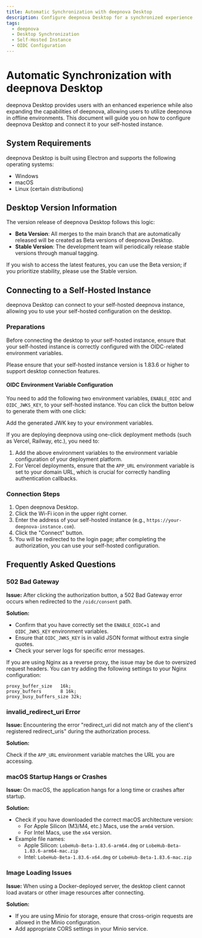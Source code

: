 ```yaml
---
title: Automatic Synchronization with deepnova Desktop
description: Configure deepnova Desktop for a synchronized experience
tags:
  - deepnova
  - Desktop Synchronization
  - Self-Hosted Instance
  - OIDC Configuration
---
```


# Automatic Synchronization with deepnova Desktop

deepnova Desktop provides users with an enhanced experience while also expanding the capabilities of deepnova, allowing users to utilize deepnova in offline environments. This document will guide you on how to configure deepnova Desktop and connect it to your self-hosted instance.

## System Requirements

deepnova Desktop is built using Electron and supports the following operating systems:

- Windows
- macOS
- Linux (certain distributions)

## Desktop Version Information

The version release of deepnova Desktop follows this logic:

- **Beta Version**: All merges to the main branch that are automatically released will be created as Beta versions of deepnova Desktop.
- **Stable Version**: The development team will periodically release stable versions through manual tagging.

If you wish to access the latest features, you can use the Beta version; if you prioritize stability, please use the Stable version.

## Connecting to a Self-Hosted Instance

deepnova Desktop can connect to your self-hosted deepnova instance, allowing you to use your self-hosted configuration on the desktop.

### Preparations

Before connecting the desktop to your self-hosted instance, ensure that your self-hosted instance is correctly configured with the OIDC-related environment variables.

<Callout>
  Please ensure that your self-hosted instance version is 1.83.6 or higher to support desktop
  connection features.
</Callout>

#### OIDC Environment Variable Configuration

You need to add the following two environment variables, `ENABLE_OIDC` and `OIDC_JWKS_KEY`, to your self-hosted instance. You can click the button below to generate them with one click:

<OIDCJWKs />

Add the generated JWK key to your environment variables.

If you are deploying deepnova using one-click deployment methods (such as Vercel, Railway, etc.), you need to:

1. Add the above environment variables to the environment variable configuration of your deployment platform.
2. For Vercel deployments, ensure that the `APP_URL` environment variable is set to your domain URL, which is crucial for correctly handling authentication callbacks.

### Connection Steps

1. Open deepnova Desktop.
2. Click the Wi-Fi icon in the upper right corner.
3. Enter the address of your self-hosted instance (e.g., `https://your-deepnova-instance.com`).
4. Click the "Connect" button.
5. You will be redirected to the login page; after completing the authorization, you can use your self-hosted configuration.

## Frequently Asked Questions

### 502 Bad Gateway

**Issue:** After clicking the authorization button, a 502 Bad Gateway error occurs when redirected to the `/oidc/consent` path.

**Solution:**

- Confirm that you have correctly set the `ENABLE_OIDC=1` and `OIDC_JWKS_KEY` environment variables.
- Ensure that `OIDC_JWKS_KEY` is in valid JSON format without extra single quotes.
- Check your server logs for specific error messages.

If you are using Nginx as a reverse proxy, the issue may be due to oversized request headers. You can try adding the following settings to your Nginx configuration:

```nginx
proxy_buffer_size   16k;
proxy_buffers       8 16k;
proxy_busy_buffers_size 32k;
```

### invalid\_redirect\_uri Error

**Issue:** Encountering the error "redirect\_uri did not match any of the client's registered redirect\_uris" during the authorization process.

**Solution:**

Check if the `APP_URL` environment variable matches the URL you are accessing.

### macOS Startup Hangs or Crashes

**Issue:** On macOS, the application hangs for a long time or crashes after startup.

**Solution:**

- Check if you have downloaded the correct macOS architecture version:
  - For Apple Silicon (M3/M4, etc.) Macs, use the `arm64` version.
  - For Intel Macs, use the `x64` version.
- Example file names:
  - Apple Silicon: `LobeHub-Beta-1.83.6-arm64.dmg` or `LobeHub-Beta-1.83.6-arm64-mac.zip`
  - Intel: `LobeHub-Beta-1.83.6-x64.dmg` or `LobeHub-Beta-1.83.6-mac.zip`

### Image Loading Issues

**Issue:** When using a Docker-deployed server, the desktop client cannot load avatars or other image resources after connecting.

**Solution:**

- If you are using Minio for storage, ensure that cross-origin requests are allowed in the Minio configuration.
- Add appropriate CORS settings in your Minio service.
